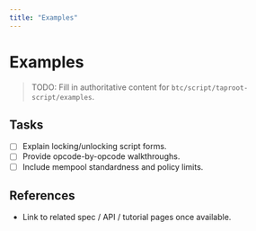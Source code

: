 ```yaml
---
title: "Examples"
---
```


# Examples

> TODO: Fill in authoritative content for `btc/script/taproot-script/examples`.

## Tasks
- [ ] Explain locking/unlocking script forms.
- [ ] Provide opcode-by-opcode walkthroughs.
- [ ] Include mempool standardness and policy limits.

## References
- Link to related spec / API / tutorial pages once available.
